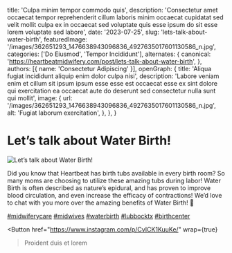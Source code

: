   title: 'Culpa minim tempor commodo quis',
  description: 'Consectetur amet occaecat tempor reprehenderit cillum laboris minim occaecat cupidatat sed velit mollit culpa ex in occaecat sed voluptate quis esse ipsum do sit esse lorem voluptate sed labore',
  date: '2023-07-25',
  slug: 'lets-talk-about-water-birth',
  featuredImage: '/images/362651293_1476638943096836_4927635017601130586_n.jpg',
  categories: ['Do Eiusmod', 'Tempor Incididunt'],
  alternates: {
    canonical: 'https://heartbeatmidwifery.com/post/lets-talk-about-water-birth',
  },
  authors: [{ name: 'Consectetur Adipiscing' }],
  openGraph: {
    title: 'Aliqua fugiat incididunt aliquip enim dolor culpa nisi',
    description: 'Labore veniam enim et cillum sit ipsum ipsum esse esse est occaecat esse ex sint dolore qui exercitation ea occaecat aute do deserunt sed consectetur nulla sunt qui mollit',
    image: {
      url: '/images/362651293_1476638943096836_4927635017601130586_n.jpg',
      alt: 'Fugiat laborum exercitation',
    },
  },
}


# Let’s talk about Water Birth!

<Image
  src="/images/362651293_1476638943096836_4927635017601130586_n.jpg"
  size="large"
  wrap={true}
  alt="Let’s talk about Water Birth!"
/>

Did you know that Heartbeat has birth tubs available in every birth room? So many moms are choosing to utilize these amazing tubs during labor! Water Birth is often described as nature’s epidural, and has proven to improve blood circulation, and even increase the efficacy of contractions! We’d love to chat with you more over the amazing benefits of Water Birth! 💙

[#midwiferycare](https://www.instagram.com/explore/tags/midwiferycare/) [#midwives](https://www.instagram.com/explore/tags/midwives/) [#waterbirth](https://www.instagram.com/explore/tags/waterbirth/) [#lubbocktx](https://www.instagram.com/explore/tags/lubbocktx/) [#birthcenter](https://www.instagram.com/explore/tags/birthcenter/)

<Button
  href="https://www.instagram.com/p/CvICK1KuuKe/"
  wrap={true}
>Proident duis et lorem</Button>
